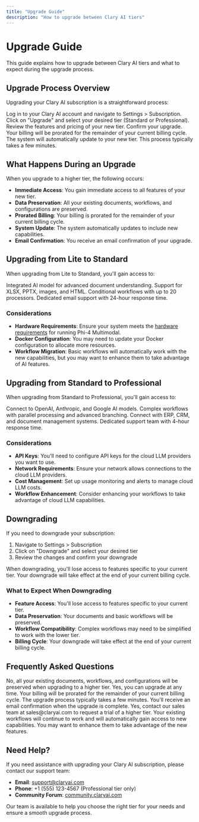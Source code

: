 ```yaml
---
title: "Upgrade Guide"
description: "How to upgrade between Clary AI tiers"
---
```


# Upgrade Guide

This guide explains how to upgrade between Clary AI tiers and what to expect during the upgrade process.

## Upgrade Process Overview

Upgrading your Clary AI subscription is a straightforward process:

<Steps>
  <Step title="Access Subscription Settings">
    Log in to your Clary AI account and navigate to Settings > Subscription.
  </Step>
  <Step title="Select New Tier">
    Click on "Upgrade" and select your desired tier (Standard or Professional).
  </Step>
  <Step title="Review Changes">
    Review the features and pricing of your new tier.
  </Step>
  <Step title="Confirm Upgrade">
    Confirm your upgrade. Your billing will be prorated for the remainder of your current billing cycle.
  </Step>
  <Step title="System Update">
    The system will automatically update to your new tier. This process typically takes a few minutes.
  </Step>
</Steps>

## What Happens During an Upgrade

When you upgrade to a higher tier, the following occurs:

- **Immediate Access**: You gain immediate access to all features of your new tier.
- **Data Preservation**: All your existing documents, workflows, and configurations are preserved.
- **Prorated Billing**: Your billing is prorated for the remainder of your current billing cycle.
- **System Update**: The system automatically updates to include new capabilities.
- **Email Confirmation**: You receive an email confirmation of your upgrade.

## Upgrading from Lite to Standard

When upgrading from Lite to Standard, you'll gain access to:

<CardGroup cols={2}>
  <Card title="Phi-4 Multimodal" icon="brain">
    Integrated AI model for advanced document understanding.
  </Card>
  <Card title="Additional File Formats" icon="file-lines">
    Support for XLSX, PPTX, images, and HTML.
  </Card>
  <Card title="Advanced Workflows" icon="diagram-project">
    Conditional workflows with up to 20 processors.
  </Card>
  <Card title="Email Support" icon="envelope">
    Dedicated email support with 24-hour response time.
  </Card>
</CardGroup>

### Considerations

- **Hardware Requirements**: Ensure your system meets the [hardware requirements](/tiers/standard#hardware-requirements) for running Phi-4 Multimodal.
- **Docker Configuration**: You may need to update your Docker configuration to allocate more resources.
- **Workflow Migration**: Basic workflows will automatically work with the new capabilities, but you may want to enhance them to take advantage of AI features.

## Upgrading from Standard to Professional

When upgrading from Standard to Professional, you'll gain access to:

<CardGroup cols={2}>
  <Card title="Cloud LLM Connections" icon="cloud">
    Connect to OpenAI, Anthropic, and Google AI models.
  </Card>
  <Card title="Enterprise Workflows" icon="sitemap">
    Complex workflows with parallel processing and advanced branching.
  </Card>
  <Card title="Enterprise Integrations" icon="plug">
    Connect with ERP, CRM, and document management systems.
  </Card>
  <Card title="Priority Support" icon="headset">
    Dedicated support team with 4-hour response time.
  </Card>
</CardGroup>

### Considerations

- **API Keys**: You'll need to configure API keys for the cloud LLM providers you want to use.
- **Network Requirements**: Ensure your network allows connections to the cloud LLM providers.
- **Cost Management**: Set up usage monitoring and alerts to manage cloud LLM costs.
- **Workflow Enhancement**: Consider enhancing your workflows to take advantage of cloud LLM capabilities.

## Downgrading

If you need to downgrade your subscription:

1. Navigate to Settings > Subscription
2. Click on "Downgrade" and select your desired tier
3. Review the changes and confirm your downgrade

<Warning>
  When downgrading, you'll lose access to features specific to your current tier. Your downgrade will take effect at the end of your current billing cycle.
</Warning>

### What to Expect When Downgrading

- **Feature Access**: You'll lose access to features specific to your current tier.
- **Data Preservation**: Your documents and basic workflows will be preserved.
- **Workflow Compatibility**: Complex workflows may need to be simplified to work with the lower tier.
- **Billing Cycle**: Your downgrade will take effect at the end of your current billing cycle.

## Frequently Asked Questions

<Accordion title="Will I lose any data when upgrading?">
  No, all your existing documents, workflows, and configurations will be preserved when upgrading to a higher tier.
</Accordion>

<Accordion title="Can I upgrade in the middle of a billing cycle?">
  Yes, you can upgrade at any time. Your billing will be prorated for the remainder of your current billing cycle.
</Accordion>

<Accordion title="How long does the upgrade process take?">
  The upgrade process typically takes a few minutes. You'll receive an email confirmation when the upgrade is complete.
</Accordion>

<Accordion title="Can I test a higher tier before committing?">
  Yes, contact our sales team at sales@claryai.com to request a trial of a higher tier.
</Accordion>

<Accordion title="What happens to my workflows when I upgrade?">
  Your existing workflows will continue to work and will automatically gain access to new capabilities. You may want to enhance them to take advantage of the new features.
</Accordion>

## Need Help?

If you need assistance with upgrading your Clary AI subscription, please contact our support team:

- **Email**: support@claryai.com
- **Phone**: +1 (555) 123-4567 (Professional tier only)
- **Community Forum**: [community.claryai.com](https://community.claryai.com)

Our team is available to help you choose the right tier for your needs and ensure a smooth upgrade process.
